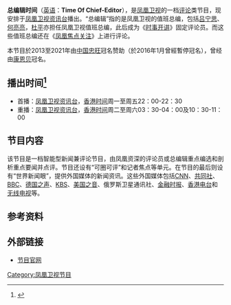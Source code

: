 {{onesource|time=2014-06-22T07:26:52+00:00}}
{{In-progress_tvshow|总编辑时间}}
{{电视节目信息框
| 名称 = 总编辑时间<br>Time Of Chief-Editor
| 图片 = [[File:总编辑时间_2014.jpg|300px]]
| 图说 = 
| 类型 = [[新闻|新闻]]、[[评论|评论]]
| 原创 = [[凤凰卫视|凤凰卫视]]
| 主持 = [[吕宁思|吕宁思]]、[[杜平|杜平]]
| 地区 = {{HK}}
| 语言 = [[普通话|普通话]]
| 标语 = 
| 每集长度 = 30分钟
| 制作公司 = 凤凰卫视
| 电视网 = [[凤凰卫视资讯台|凤凰卫视资讯台]]
| 视频制式 = [[SDTV|SDTV]]、[[HDTV|HDTV]]（高标清同步广播）
| 播出国家 = {{HK}}
| 开始 = 2005年1月－2008年12月31日<br>2009年2月17日
| 结束 = 至今
| 官方网站 = http://phtv.ifeng.com/program/zbjsj/
| 制片人 = 李恒晖
}}
'''总编辑时间'''（[[英语|英语]]：'''Time Of Chief-Editor'''），是[[凤凰卫视|凤凰卫视]]的一档[[评论|评论]]类节目，现安排于[[凤凰卫视资讯台|凤凰卫视资讯台]]播出。“总编辑”指的是凤凰卫视的值班总编，包括[[吕宁思|吕宁思]]、[[何亮亮|何亮亮]]，[[杜平|杜平]]亦担任凤凰卫视值班总编，此后成为《[[时事开讲|时事开讲]]》固定评论员。而这些值班总编还在《[[凤凰焦点关注|凤凰焦点关注]]》上进行评论。

本节目於2013至2021年由[[中国忠旺|中国忠旺]]冠名赞助（於2016年1月曾經暫停冠名），曾经由[[康恩贝|康恩贝]]冠名。

==播出时间<ref>{{Cite web |url=http://phtv.ifeng.com/epg/ |title=节目单 |access-date=2014-06-22 |archive-date=2013-07-14 |archive-url=https://web.archive.org/web/20130714052031/http://phtv.ifeng.com/epg/ |dead-url=no }}</ref>==
*首播：[[凤凰卫视资讯台|凤凰卫视资讯台]]，[[香港时间|香港时间]]周一至周五22：00-22：30
*重播：[[凤凰卫视资讯台|凤凰卫视资讯台]]，[[香港时间|香港时间]]周二至周六03：30-04：00及10：30-11：00

==节目内容==
该节目是一档智能型新闻兼评论节目，由凤凰资深的评论员或总编辑重点编选和剖析重点要闻并点评。节目还设有“可圈可评”和记者焦点等单元。在节目的最后则设有“世界新闻眼”，提供外国媒体的新闻资讯。这些外国媒体包括[[CNN|CNN]]、[[共同社|共同社]]、[[BBC|BBC]]、[[德国之声|德国之声]]、[[KBS|KBS]]、[[美国之音|美国之音]]、俄罗斯卫星通讯社、[[金融时报_(英国)|金融时报]]、[[香港电台|香港电台]]和[[电视广播有限公司|无线电视]]等。

==参考资料==
{{reflist}}
==外部链接==
*[http://phtv.ifeng.com/program/zbjsj/ 节目官网] {{Wayback|url=http://phtv.ifeng.com/program/zbjsj/ |date=20200203034651 }}
[[Category:凤凰卫视节目|Category:凤凰卫视节目]]
